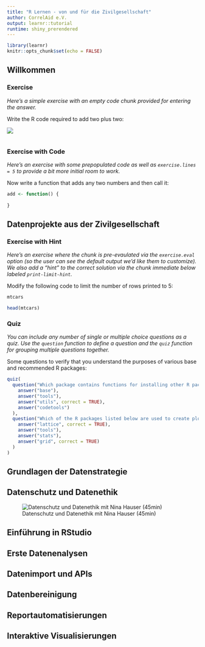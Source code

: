 ```yaml
---
title: "R Lernen - von und für die Zivilgesellschaft"
author: CorrelAid e.V.
output: learnr::tutorial
runtime: shiny_prerendered
---
```


```r
library(learnr)
knitr::opts_chunk$set(echo = FALSE)
```


## Willkommen

### Exercise 

*Here's a simple exercise with an empty code chunk provided for entering the answer.*

Write the R code required to add two plus two:

![](https://youtu.be/zNzZ1PfUDNk)

```r

```

### Exercise with Code

*Here's an exercise with some prepopulated code as well as `exercise.lines = 5` to provide a bit more initial room to work.*

Now write a function that adds any two numbers and then call it:

```r
add <- function() {
  
}
```

## Datenprojekte aus der Zivilgesellschaft

### Exercise with Hint

*Here's an exercise where the chunk is pre-evaulated via the `exercise.eval` option (so the user can see the default output we'd like them to customize). We also add a "hint" to the correct solution via the chunk immediate below labeled `print-limit-hint`.*

Modify the following code to limit the number of rows printed to 5:

```r
mtcars
```

```r
head(mtcars)
```

### Quiz

*You can include any number of single or multiple choice questions as a quiz. Use the `question` function to define a question and the `quiz` function for grouping multiple questions together.*

Some questions to verify that you understand the purposes of various base and recommended R packages:

```r
quiz(
  question("Which package contains functions for installing other R packages?",
    answer("base"),
    answer("tools"),
    answer("utils", correct = TRUE),
    answer("codetools")
  ),
  question("Which of the R packages listed below are used to create plots?",
    answer("lattice", correct = TRUE),
    answer("tools"),
    answer("stats"),
    answer("grid", correct = TRUE)
  )
)
```


## Grundlagen der Datenstrategie

## Datenschutz und Datenethik
![Datenschutz und Datenethik mit Nina Hauser (45min)](https://www.youtube.com/watch?v=bnLceww8qRg)

## Einführung in RStudio

## Erste Datenenalysen

## Datenimport und APIs

## Datenbereinigung

## Reportautomatisierungen

## Interaktive Visualisierungen
